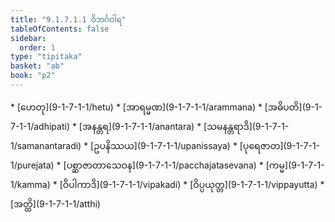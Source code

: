 ```yaml
---
title: "9.1.7.1.1 ဝိဘင်္ဂဝါရ"
tableOfContents: false
sidebar:
  order: 1
type: "tipitaka"
basket: "ab"
book: "p2"
---
```



<DynamicBreadcrumb />



<TableOfContents book="p2" section="9.1.7.1.1">
* [ဟေတု](9-1-7-1-1/hetu)
* [အာရမ္မဏ](9-1-7-1-1/arammana)
* [အဓိပတိ](9-1-7-1-1/adhipati)
* [အနန္တရ](9-1-7-1-1/anantara)
* [သမနန္တရာဒိ](9-1-7-1-1/samanantaradi)
* [ဥပနိဿယ](9-1-7-1-1/upanissaya)
* [ပုရေဇာတ](9-1-7-1-1/purejata)
* [ပစ္ဆာဇာတာသေဝန](9-1-7-1-1/pacchajatasevana)
* [ကမ္မ](9-1-7-1-1/kamma)
* [ဝိပါကာဒိ](9-1-7-1-1/vipakadi)
* [ဝိပ္ပယုတ္တ](9-1-7-1-1/vippayutta)
* [အတ္ထိ](9-1-7-1-1/atthi)
</TableOfContents>